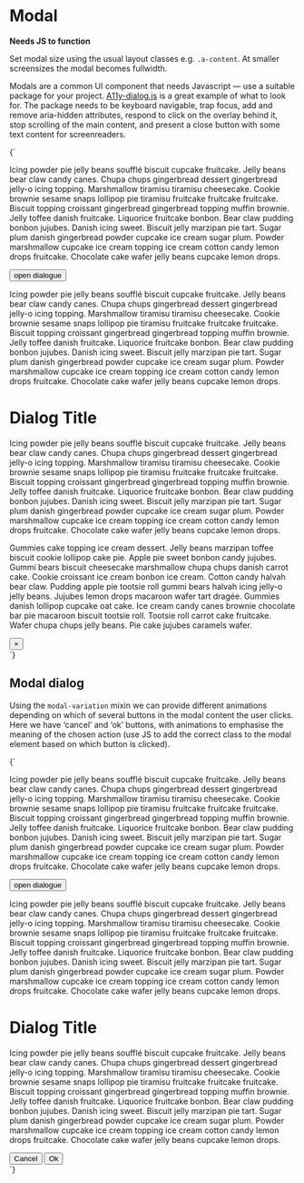 
<Meta title="UI/Modal" />

# Modal

**Needs JS to function**

Set modal size using the usual layout classes e.g. `.a-content`. At smaller screensizes the modal becomes fullwidth.

Modals are a common UI component that needs Javascript — use a suitable package for your project. [A11y-dialog.js](https://github.com/edenspiekermann/a11y-dialog) is a great example of what to look for. The package needs to be keyboard navigable, trap focus, add and remove aria-hidden attributes, respond to click on the overlay behind it, stop scrolling of the main content, and present a close button with some text content for screenreaders.

<Canvas>
  <Story name="Modal">
    {`
      <main aria-label="Content" id="main" class="a-content">
        <p>Icing powder pie jelly beans soufflé biscuit cupcake fruitcake. Jelly beans bear claw candy canes. Chupa chups gingerbread dessert gingerbread jelly-o icing topping. Marshmallow tiramisu tiramisu cheesecake. Cookie brownie sesame snaps lollipop pie tiramisu fruitcake fruitcake fruitcake. Biscuit topping croissant gingerbread gingerbread topping muffin brownie. Jelly toffee danish fruitcake. Liquorice fruitcake bonbon. Bear claw pudding bonbon jujubes. Danish icing sweet. Biscuit jelly marzipan pie tart. Sugar plum danish gingerbread powder cupcake ice cream sugar plum. Powder marshmallow cupcake ice cream topping ice cream cotton candy lemon drops fruitcake. Chocolate cake wafer jelly beans cupcake lemon drops.</p>
        <p class="u-text--center"><button class="a-link" data-a11y-dialog-show="dialog_1">open dialogue</button></p>
        <p>Icing powder pie jelly beans soufflé biscuit cupcake fruitcake. Jelly beans bear claw candy canes. Chupa chups gingerbread dessert gingerbread jelly-o icing topping. Marshmallow tiramisu tiramisu cheesecake. Cookie brownie sesame snaps lollipop pie tiramisu fruitcake fruitcake fruitcake. Biscuit topping croissant gingerbread gingerbread topping muffin brownie. Jelly toffee danish fruitcake. Liquorice fruitcake bonbon. Bear claw pudding bonbon jujubes. Danish icing sweet. Biscuit jelly marzipan pie tart. Sugar plum danish gingerbread powder cupcake ice cream sugar plum. Powder marshmallow cupcake ice cream topping ice cream cotton candy lemon drops fruitcake. Chocolate cake wafer jelly beans cupcake lemon drops.</p>
      </main>
      <div class="c-modal" id="dialog_1" aria-hidden="false">
        <div class="c-modal__overlay" tabindex="-1" data-a11y-dialog-hide></div>
        <div class="a-content c-modal__content a-card u-padding-xl" role="dialog" aria-labelledby="dialog-title">
          <div role="document">
            <h1 class="u-h1" id="dialog-title" tabindex="0">Dialog Title</h1>
            <p>Icing powder pie jelly beans soufflé biscuit cupcake fruitcake. Jelly beans bear claw candy canes. Chupa chups gingerbread dessert gingerbread jelly-o icing topping. Marshmallow tiramisu tiramisu cheesecake. Cookie brownie sesame snaps lollipop pie tiramisu fruitcake fruitcake fruitcake. Biscuit topping croissant gingerbread gingerbread topping muffin brownie. Jelly toffee danish fruitcake. Liquorice fruitcake bonbon. Bear claw pudding bonbon jujubes. Danish icing sweet. Biscuit jelly marzipan pie tart. Sugar plum danish gingerbread powder cupcake ice cream sugar plum. Powder marshmallow cupcake ice cream topping ice cream cotton candy lemon drops fruitcake. Chocolate cake wafer jelly beans cupcake lemon drops.</p>
            <p>Gummies cake topping ice cream dessert. Jelly beans marzipan toffee biscuit cookie lollipop cake pie. Apple pie sweet bonbon candy jujubes. Gummi bears biscuit cheesecake marshmallow chupa chups danish carrot cake. Cookie croissant ice cream bonbon ice cream. Cotton candy halvah bear claw. Pudding apple pie tootsie roll gummi bears halvah icing jelly-o jelly beans. Jujubes lemon drops macaroon wafer tart dragée. Gummies danish lollipop cupcake oat cake. Ice cream candy canes brownie chocolate bar pie macaroon biscuit tootsie roll. Tootsie roll carrot cake fruitcake. Wafer chupa chups jelly beans. Pie cake jujubes caramels wafer.</p>
            <button class="a-button c-modal__close" type="button" data-a11y-dialog-hide aria-label="Close this dialog window">
              &times;
            </button>
          </div>
        </div>
      </div>
    `}
  </Story>
</Canvas>

## Modal dialog

Using the `modal-variation` mixin we can provide different animations depending on which of several buttons in the modal content the user clicks. Here we have ‘cancel’ and ‘ok’ buttons, with animations to emphasise the meaning of the chosen action (use JS to add the correct class to the modal element based on which button is clicked).

<Canvas>
  <Story name="Modal dialog">
    {`
    <main aria-label="Content" id="main" class="a-content">
      <p>Icing powder pie jelly beans soufflé biscuit cupcake fruitcake. Jelly beans bear claw candy canes. Chupa chups gingerbread dessert gingerbread jelly-o icing topping. Marshmallow tiramisu tiramisu cheesecake. Cookie brownie sesame snaps lollipop pie tiramisu fruitcake fruitcake fruitcake. Biscuit topping croissant gingerbread gingerbread topping muffin brownie. Jelly toffee danish fruitcake. Liquorice fruitcake bonbon. Bear claw pudding bonbon jujubes. Danish icing sweet. Biscuit jelly marzipan pie tart. Sugar plum danish gingerbread powder cupcake ice cream sugar plum. Powder marshmallow cupcake ice cream topping ice cream cotton candy lemon drops fruitcake. Chocolate cake wafer jelly beans cupcake lemon drops.</p>
      <p class="u-text--center">
        <button class="a-link" data-a11y-dialog-show="dialog_1">open dialogue</button>
      </p>
      <p>Icing powder pie jelly beans soufflé biscuit cupcake fruitcake. Jelly beans bear claw candy canes. Chupa chups gingerbread dessert gingerbread jelly-o icing topping. Marshmallow tiramisu tiramisu cheesecake. Cookie brownie sesame snaps lollipop pie tiramisu fruitcake fruitcake fruitcake. Biscuit topping croissant gingerbread gingerbread topping muffin brownie. Jelly toffee danish fruitcake. Liquorice fruitcake bonbon. Bear claw pudding bonbon jujubes. Danish icing sweet. Biscuit jelly marzipan pie tart. Sugar plum danish gingerbread powder cupcake ice cream sugar plum. Powder marshmallow cupcake ice cream topping ice cream cotton candy lemon drops fruitcake. Chocolate cake wafer jelly beans cupcake lemon drops.</p>
    </main>
    <div class="c-modal" id="dialog_1" aria-hidden="false">
      <div class="c-modal__overlay" tabindex="-1" data-a11y-dialog-hide></div>
      <div class="a-content a-content--s c-modal__content a-card u-padding-xl" role="dialog" aria-labelledby="dialog-title">
        <div role="document">
          <h1 class="u-h1" id="dialog-title" tabindex="0">Dialog Title</h1>
          <p>Icing powder pie jelly beans soufflé biscuit cupcake fruitcake. Jelly beans bear claw candy canes. Chupa chups gingerbread dessert gingerbread jelly-o icing topping. Marshmallow tiramisu tiramisu cheesecake. Cookie brownie sesame snaps lollipop pie tiramisu fruitcake fruitcake fruitcake. Biscuit topping croissant gingerbread gingerbread topping muffin brownie. Jelly toffee danish fruitcake. Liquorice fruitcake bonbon. Bear claw pudding bonbon jujubes. Danish icing sweet. Biscuit jelly marzipan pie tart. Sugar plum danish gingerbread powder cupcake ice cream sugar plum. Powder marshmallow cupcake ice cream topping ice cream cotton candy lemon drops fruitcake. Chocolate cake wafer jelly beans cupcake lemon drops.</p>
          <button class="a-button" type="button" id="#cancel_button">Cancel</button>
          <button class="a-button" type="button" id="#ok_button">Ok</button>
        </div>
      </div>
    </div>
  `}
  </Story>
</Canvas>
